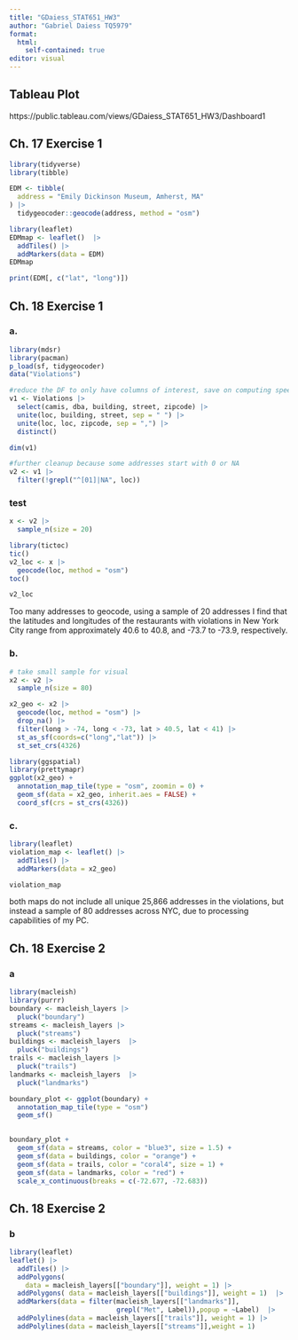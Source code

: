 ---
title: "GDaiess_STAT651_HW3"
author: "Gabriel Daiess TQ5979"
format: 
  html:
    self-contained: true
editor: visual
---

## Tableau Plot

https://public.tableau.com/views/GDaiess_STAT651_HW3/Dashboard1

## Ch. 17 Exercise 1

```{r}
library(tidyverse)
library(tibble)

EDM <- tibble(
  address = "Emily Dickinson Museum, Amherst, MA"
) |> 
  tidygeocoder::geocode(address, method = "osm")

library(leaflet)
EDMmap <- leaflet()  |>  
  addTiles() |> 
  addMarkers(data = EDM)
EDMmap

print(EDM[, c("lat", "long")])
```

## Ch. 18 Exercise 1

### a.

```{r}
library(mdsr)
library(pacman)
p_load(sf, tidygeocoder)
data("Violations")

#reduce the DF to only have columns of interest, save on computing speed
v1 <- Violations |> 
  select(camis, dba, building, street, zipcode) |> 
  unite(loc, building, street, sep = " ") |> 
  unite(loc, loc, zipcode, sep = ",") |> 
  distinct()

dim(v1)

#further cleanup because some addresses start with 0 or NA
v2 <- v1 |> 
  filter(!grepl("^[01]|NA", loc))

```

### test

```{r}
x <- v2 |> 
  sample_n(size = 20)

library(tictoc)
tic()
v2_loc <- x |> 
  geocode(loc, method = "osm")
toc()

v2_loc
```

Too many addresses to geocode, using a sample of 20 addresses I find that the latitudes and longitudes of the restaurants with violations in New York City range from approximately 40.6 to 40.8, and -73.7 to -73.9, respectively.

### b.

```{r}
# take small sample for visual
x2 <- v2 |> 
  sample_n(size = 80)

x2_geo <- x2 |> 
  geocode(loc, method = "osm") |>
  drop_na() |> 
  filter(long > -74, long < -73, lat > 40.5, lat < 41) |> 
  st_as_sf(coords=c("long","lat")) |>  
  st_set_crs(4326) 

library(ggspatial)
library(prettymapr)
ggplot(x2_geo) + 
  annotation_map_tile(type = "osm", zoomin = 0) +
  geom_sf(data = x2_geo, inherit.aes = FALSE) +
  coord_sf(crs = st_crs(4326))
```

### c.

```{r}
library(leaflet)
violation_map <- leaflet() |>  
  addTiles() |> 
  addMarkers(data = x2_geo)

violation_map
```

both maps do not include all unique 25,866 addresses in the violations, but instead a sample of 80 addresses across NYC, due to processing capabilities of my PC.

## Ch. 18 Exercise 2
### a
```{r}
library(macleish)
library(purrr)
boundary <- macleish_layers |> 
  pluck("boundary")
streams <- macleish_layers |> 
  pluck("streams")
buildings <- macleish_layers  |> 
  pluck("buildings")
trails <- macleish_layers |> 
  pluck("trails")
landmarks <- macleish_layers  |> 
  pluck("landmarks")

boundary_plot <- ggplot(boundary) +
  annotation_map_tile(type = "osm")
  geom_sf()
 

boundary_plot +
  geom_sf(data = streams, color = "blue3", size = 1.5) +
  geom_sf(data = buildings, color = "orange") +
  geom_sf(data = trails, color = "coral4", size = 1) +
  geom_sf(data = landmarks, color = "red") +
  scale_x_continuous(breaks = c(-72.677, -72.683))
```
## Ch. 18 Exercise 2
### b
```{r}
library(leaflet)
leaflet() |> 
  addTiles() |> 
  addPolygons(
    data = macleish_layers[["boundary"]], weight = 1) |> 
  addPolygons( data = macleish_layers[["buildings"]], weight = 1)  |> 
  addMarkers(data = filter(macleish_layers[["landmarks"]], 
                           grepl("Met", Label)),popup = ~Label)  |>  
  addPolylines(data = macleish_layers[["trails"]], weight = 1) |>  
  addPolylines(data = macleish_layers[["streams"]],weight = 1)
```




















